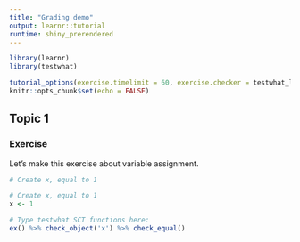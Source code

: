 ```yaml
---
title: "Grading demo"
output: learnr::tutorial
runtime: shiny_prerendered
---
```


```r
library(learnr)
library(testwhat)

tutorial_options(exercise.timelimit = 60, exercise.checker = testwhat_learnr)
knitr::opts_chunk$set(echo = FALSE)
```

## Topic 1

### Exercise 

Let's make this exercise about variable assignment.

```r
# Create x, equal to 1
```

```r
# Create x, equal to 1
x <- 1
```

```r
# Type testwhat SCT functions here:
ex() %>% check_object('x') %>% check_equal()
```


